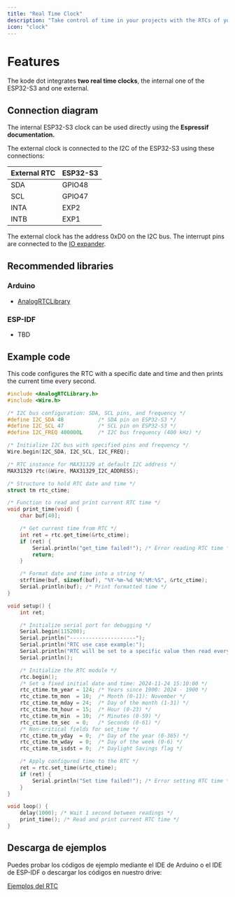 ```yaml
---
title: "Real Time Clock"
description: "Take control of time in your projects with the RTCs of your kode dot. "
icon: "clock"
---
```


# Features
The kode dot integrates **two real time clocks**, the internal one of the ESP32-S3 and one external.

## Connection diagram
The internal ESP32-S3 clock can be used directly using the **Espressif documentation.**

The external clock is connected to the I2C of the ESP32-S3 using these connections:

| External RTC | ESP32-S3 |
| ----------- | -------- |
| SDA         | GPIO48   |
| SCL         | GPIO47   |
| INTA        | EXP2     |
| INTB        | EXP1     |

<Tip>The external clock has the address 0xD0 on the I2C bus.</Tip>
<Note>The interrupt pins are connected to the [IO expander](/en/kode-dot/io-expander).</Note>

## Recommended libraries
### Arduino
- [AnalogRTCLibrary](https://github.com/analogdevicesinc/AnalogRTCLibrary)

### ESP-IDF
- TBD

## Example code
This code configures the RTC with a specific date and time and then prints the current time every second.

```cpp rtc_test.ino lines icon="microchip"
#include <AnalogRTCLibrary.h>
#include <Wire.h>

/* I2C bus configuration: SDA, SCL pins, and frequency */
#define I2C_SDA 48           /* SDA pin on ESP32-S3 */
#define I2C_SCL 47           /* SCL pin on ESP32-S3 */
#define I2C_FREQ 400000L     /* I2C bus frequency (400 kHz) */

/* Initialize I2C bus with specified pins and frequency */
Wire.begin(I2C_SDA, I2C_SCL, I2C_FREQ);

/* RTC instance for MAX31329 at default I2C address */
MAX31329 rtc(&Wire, MAX31329_I2C_ADDRESS);

/* Structure to hold RTC date and time */
struct tm rtc_ctime;

/* Function to read and print current RTC time */
void print_time(void) {
    char buf[40];

    /* Get current time from RTC */
    int ret = rtc.get_time(&rtc_ctime);
    if (ret) {
        Serial.println("get_time failed!"); /* Error reading RTC time */
        return;
    }

    /* Format date and time into a string */
    strftime(buf, sizeof(buf), "%Y-%m-%d %H:%M:%S", &rtc_ctime);
    Serial.println(buf); /* Print formatted time */
}

void setup() {
    int ret;

    /* Initialize serial port for debugging */
    Serial.begin(115200);
    Serial.println("---------------------");
    Serial.println("RTC use case example:");
    Serial.println("RTC will be set to a specific value then read every second");
    Serial.println();

    /* Initialize the RTC module */
    rtc.begin();
    /* Set a fixed initial date and time: 2024-11-24 15:10:00 */
    rtc_ctime.tm_year = 124; /* Years since 1900: 2024 - 1900 */
    rtc_ctime.tm_mon  = 10;  /* Month (0-11): November */
    rtc_ctime.tm_mday = 24;  /* Day of the month (1-31) */
    rtc_ctime.tm_hour = 15;  /* Hour (0-23) */
    rtc_ctime.tm_min  = 10;  /* Minutes (0-59) */
    rtc_ctime.tm_sec  = 0;   /* Seconds (0-61) */
    /* Non-critical fields for set_time */
    rtc_ctime.tm_yday  = 0;  /* Day of the year (0-365) */
    rtc_ctime.tm_wday  = 0;  /* Day of the week (0-6) */
    rtc_ctime.tm_isdst = 0;  /* Daylight Savings flag */

    /* Apply configured time to the RTC */
    ret = rtc.set_time(&rtc_ctime);
    if (ret) {
        Serial.println("Set time failed!"); /* Error setting RTC time */
    }
}

void loop() {
    delay(1000); /* Wait 1 second between readings */
    print_time(); /* Read and print current RTC time */
}
```

## Descarga de ejemplos
Puedes probar los códigos de ejemplo mediante el IDE de Arduino o el IDE de ESP-IDF o descargar los códigos en nuestro drive:

[Ejemplos del RTC](https://drive.google.com/drive/folders/1EHoXhwTg31xQmAzV5kKiH4j0Wmi5bjY9)
